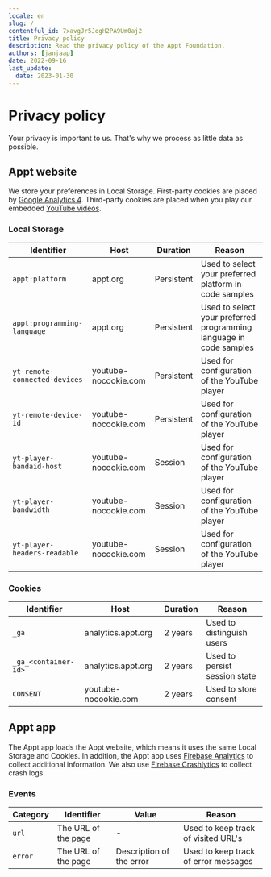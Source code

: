 ```yaml
---
locale: en
slug: /
contentful_id: 7xavgJr5JogH2PA9Um0aj2
title: Privacy policy
description: Read the privacy policy of the Appt Foundation.
authors: [janjaap]
date: 2022-09-16
last_update:
  date: 2023-01-30
---
```


# Privacy policy

Your privacy is important to us. That's why we process as little data as possible.

## Appt website

We store your preferences in Local Storage. First-party cookies are placed by [Google Analytics 4](https://support.google.com/analytics/answer/12017362?hl=en). Third-party cookies are placed when you play our embedded [YouTube videos](https://policies.google.com/technologies/cookies?hl=en).

### Local Storage

| Identifier | Host | Duration | Reason |
| --- | --- | --- | --- |
| `appt:platform` | appt.org | Persistent | Used to select your preferred platform in code samples |
| `appt:programming-language` | appt.org | Persistent | Used to select your preferred programming language in code samples |
| `yt-remote-connected-devices` | youtube-nocookie.com | Persistent | Used for configuration of the YouTube player |
| `yt-remote-device-id` | youtube-nocookie.com | Persistent | Used for configuration of the YouTube player |
| `yt-player-bandaid-host` | youtube-nocookie.com | Session | Used for configuration of the YouTube player |
| `yt-player-bandwidth` | youtube-nocookie.com | Session | Used for configuration of the YouTube player |
| `yt-player-headers-readable` | youtube-nocookie.com | Session | Used for configuration of the YouTube player |

### Cookies

| Identifier | Host | Duration | Reason |
| --- | --- | --- | --- |
| `_ga` | analytics.appt.org | 2 years | Used to distinguish users |
| `_ga_<container-id>` | analytics.appt.org | 2 years | Used to persist session state |
| `CONSENT` | youtube-nocookie.com | 2 years | Used to store consent |

## Appt app

The Appt app loads the Appt website, which means it uses the same Local Storage and Cookies. In addition, the Appt app uses [Firebase Analytics](https://firebase.google.com/docs/analytics) to collect additional information. We also use [Firebase Crashlytics](https://firebase.google.com/docs/crashlytics) to collect crash logs.

### Events

| Category | Identifier | Value | Reason |
| --- | --- | --- | --- |
| `url` | The URL of the page | - | Used to keep track of visited URL's |
| `error` | The URL of the page | Description of the error | Used to keep track of error messages |
